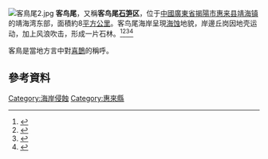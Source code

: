[[File:客鳥尾2.jpg|thumb]]
'''客鸟尾'''，又稱'''客鸟尾[[石笋|石笋]]区'''，位于[[中國|中國]][[廣東省|廣東省]][[揭陽市|揭陽市]][[惠来县|惠来县]][[靖海镇|靖海镇]]的靖海湾东部，面積約8[[平方公里|平方公里]]。客鸟尾海岸呈現[[海蚀|海蚀]]地貌，岸邊丘岗因地壳运动，加上风浪吹击，形成一片石林。<ref>{{cite web|author1=揭阳大南海石化工业区|title=客鸟尾|url=http://www.jydnh.gov.cn/cn/Index/nhyx/d/183.html|accessdate=2017-01-22|archive-date=2017-02-02|archive-url=https://web.archive.org/web/20170202015031/http://www.jydnh.gov.cn/cn/Index/nhyx/d/183.html|dead-url=yes}}</ref><ref>{{cite web|author1=博雅旅遊網|title=客鸟尾石笋|url=http://www.bytravel.cn/Landscape/35/keniaoweishisun.html|accessdate=2017-01-22|archive-date=2017-02-02|archive-url=https://web.archive.org/web/20170202091101/http://www.bytravel.cn/Landscape/35/keniaoweishisun.html|dead-url=no}}</ref><ref>{{cite web|author1=揭陽日報|title=石笋奇观|url=http://www.jyrb.net.cn/content/20120318/detail97695.html|deadurl=yes|archiveurl=https://web.archive.org/web/20170202045859/http://www.jyrb.net.cn/content/20120318/detail97695.html|archivedate=2017-02-02|access-date=2017-01-22}}</ref><ref>{{cite web|author1=金羊网-羊城晚报|title=一片海石笋(图)|url=http://news.sina.com.cn/c/2005-05-24/18035976817s.shtml|accessdate=2017-01-22|archive-date=2017-02-02|archive-url=https://web.archive.org/web/20170202015840/http://news.sina.com.cn/c/2005-05-24/18035976817s.shtml|dead-url=no}}</ref>

客鳥是當地方言中對[[喜鵲|喜鵲]]的稱呼。{{Better source|reason=此處原本引用360doc為來源，為不可靠來源|date=2019年5月}}

==參考資料==
{{reflist}}
[[Category:海岸侵蝕|Category:海岸侵蝕]]
[[Category:惠來縣|Category:惠來縣]]